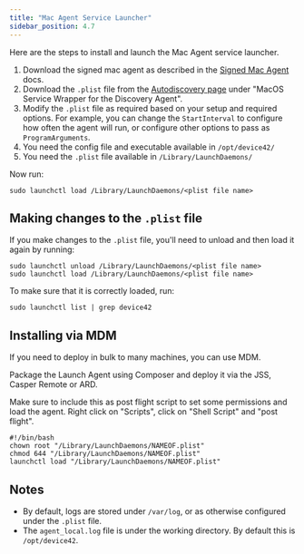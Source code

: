 ```yaml
---
title: "Mac Agent Service Launcher"
sidebar_position: 4.7
---
```



Here are the steps to install and launch the Mac Agent service launcher.


1. Download the signed mac agent as described in the [Signed Mac Agent](signed-mac-agent.mdx) docs.
2. Download the `.plist` file from the [Autodiscovery page](https://www.device42.com/autodiscovery/) under "MacOS Service Wrapper for the Discovery Agent".
3. Modify the `.plist` file as required based on your setup and required options. For example, you can change the `StartInterval` to configure how often the agent will run, or configure other options to pass as `ProgramArguments`.
4. You need the config file and executable available in `/opt/device42/`
5. You need the `.plist` file available in `/Library/LaunchDaemons/`

Now run:

```
sudo launchctl load /Library/LaunchDaemons/<plist file name>
```

## Making changes to the `.plist` file

If you make changes to the `.plist` file, you'll need to unload and then load it again by running:

```
sudo launchctl unload /Library/LaunchDaemons/<plist file name>
sudo launchctl load /Library/LaunchDaemons/<plist file name>
```

To make sure that it is correctly loaded, run:

```
sudo launchctl list | grep device42
```

## Installing via MDM

If you need to deploy in bulk to many machines, you can use MDM. 

Package the Launch Agent using Composer and deploy it via the JSS, Casper Remote or ARD.

Make sure to include this as post flight script to set some permissions and load the agent. Right click on "Scripts", click on "Shell Script" and "post flight".

```
#!/bin/bash
chown root "/Library/LaunchDaemons/NAMEOF.plist"
chmod 644 "/Library/LaunchDaemons/NAMEOF.plist"
launchctl load "/Library/LaunchDaemons/NAMEOF.plist"
```

## Notes

* By default, logs are stored under `/var/log`, or as otherwise configured under the `.plist` file.
* The `agent_local.log` file is under the working directory. By default this is `/opt/device42`.


